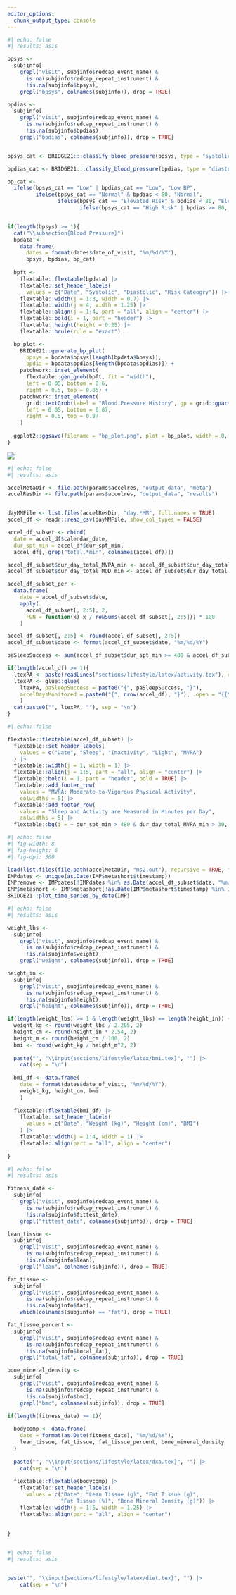 ```yaml
---
editor_options: 
  chunk_output_type: console
---
```

```r
#| echo: false
#| results: asis

bpsys <- 
  subjinfo[
    grepl("visit", subjinfo$redcap_event_name) & 
      is.na(subjinfo$redcap_repeat_instrument) & 
      !is.na(subjinfo$bpsys), 
    grepl("bpsys", colnames(subjinfo)), drop = TRUE]

bpdias <- 
  subjinfo[
    grepl("visit", subjinfo$redcap_event_name) & 
      is.na(subjinfo$redcap_repeat_instrument) & 
      !is.na(subjinfo$bpdias), 
    grepl("bpdias", colnames(subjinfo)), drop = TRUE]


bpsys_cat <- BRIDGE21:::classify_blood_pressure(bpsys, type = "systolic")

bpdias_cat <- BRIDGE21:::classify_blood_pressure(bpdias, type = "diastolic")

bp_cat <- 
  ifelse(bpsys_cat == "Low" | bpdias_cat == "Low", "Low BP",
         ifelse(bpsys_cat == "Normal" & bpdias < 80, "Normal",
                ifelse(bpsys_cat == "Elevated Risk" & bpdias < 80, "Elevated Risk",
                       ifelse(bpsys_cat == "High Risk" | bpdias >= 80, "High Risk", "Normal"))))


if(length(bpsys) >= 1){
  cat("\\subsection{Blood Pressure}")
  bpdata <- 
    data.frame(
      dates = format(dates$date_of_visit, "%m/%d/%Y"), 
      bpsys, bpdias, bp_cat)
  
  bpft <- 
    flextable::flextable(bpdata) |>
    flextable::set_header_labels(
      values = c("Date", "Systolic", "Diastolic", "Risk Cateogry")) |>
    flextable::width(j = 1:3, width = 0.7) |>
    flextable::width(j = 4, width = 1.25) |>
    flextable::align(j = 1:4, part = "all", align = "center") |>
    flextable::bold(i = 1, part = "header") |>
    flextable::height(height = 0.25) |>
    flextable::hrule(rule = "exact")

  bp_plot <- 
    BRIDGE21::generate_bp_plot(
      bpsys = bpdata$bpsys[length(bpdata$bpsys)], 
      bpdia = bpdata$bpdias[length(bpdata$bpdias)]) +
    patchwork::inset_element(
      flextable::gen_grob(bpft, fit = "width"),
      left = 0.05, bottom = 0.6,
      right = 0.5, top = 0.85) +
    patchwork::inset_element(
      grid::textGrob(label = "Blood Pressure History", gp = grid::gpar(fontface = "bold")),
      left = 0.05, bottom = 0.87,
      right = 0.5, top = 0.87
    )
  
  ggplot2::ggsave(filename = "bp_plot.png", plot = bp_plot, width = 8, height = 6, dpi = 300)
}


```

![](bp_plot.png)

```r
#| echo: false
#| results: asis

accelMetaDir <- file.path(params$accelres, "output_data", "meta")
accelResDir <- file.path(params$accelres, "output_data", "results")


dayMMFile <- list.files(accelResDir, "day.*MM", full.names = TRUE)
accel_df <- readr::read_csv(dayMMFile, show_col_types = FALSE)

accel_df_subset <- cbind(
  date = accel_df$calendar_date, 
  dur_spt_min = accel_df$dur_spt_min, 
  accel_df[, grep("total.*min", colnames(accel_df))])

accel_df_subset$dur_day_total_MVPA_min <- accel_df_subset$dur_day_total_MOD_min + accel_df_subset$dur_day_total_VIG_min
accel_df_subset$dur_day_total_MOD_min <- accel_df_subset$dur_day_total_VIG_min <- NULL

accel_df_subset_per <- 
  data.frame(
    date = accel_df_subset$date, 
    apply(
      accel_df_subset[, 2:5], 2, 
      FUN = function(x) x / rowSums(accel_df_subset[, 2:5])) * 100
    )

accel_df_subset[, 2:5] <- round(accel_df_subset[, 2:5])
accel_df_subset$date <- format(accel_df_subset$date, "%m/%d/%Y")

paSleepSuccess <- sum(accel_df_subset$dur_spt_min >= 480 & accel_df_subset$dur_day_total_MVPA_min >= 30)

if(length(accel_df) >= 1){
  ltexPA <- paste(readLines("sections/lifestyle/latex/activity.tex"), collapse = "\n")
  ltexPA <- glue::glue(
    ltexPA, paSleepSuccess = paste0("{", paSleepSuccess, "}"),
    accelDaysMonitored = paste0("{", nrow(accel_df), "}"), .open = "{{", .close = "}}"
    )
  cat(paste0("", ltexPA, ""), sep = "\n")
}

```

```r
#| echo: false

flextable::flextable(accel_df_subset) |>
  flextable::set_header_labels(
    values = c("Date", "Sleep", "Inactivity", "Light", "MVPA")
  ) |>
  flextable::width(j = 1, width = 1) |>
  flextable::align(j = 1:5, part = "all", align = "center") |>
  flextable::bold(i = 1, part = "header", bold = TRUE) |>
  flextable::add_footer_row(
    values = "MVPA: Moderate-to-Vigorous Physical Activity", 
    colwidths = 5) |>
  flextable::add_footer_row(
    values = "Sleep and Activity are Measured in Minutes per Day",
    colwidths = 5) |>
  flextable::bg(i = ~ dur_spt_min > 480 & dur_day_total_MVPA_min > 30, bg = "#87CEEB")

```

```r
#| echo: false
#| fig-width: 8
#| fig-height: 6
#| fig-dpi: 300

load(list.files(file.path(accelMetaDir, "ms2.out"), recursive = TRUE, full.names = TRUE))
IMPdates <- unique(as.Date(IMP$metashort$timestamp))
IMPremove <- IMPdates[!IMPdates %in% as.Date(accel_df_subset$date, "%m/%d/%Y")]
IMP$metashort <- IMP$metashort[!as.Date(IMP$metashort$timestamp) %in% IMPremove, ]
BRIDGE21::plot_time_series_by_date(IMP)

```

<!--- Body Mass Index --->

```r
#| echo: false
#| results: asis

weight_lbs <- 
  subjinfo[
    grepl("visit", subjinfo$redcap_event_name) & 
      is.na(subjinfo$redcap_repeat_instrument) & 
      !is.na(subjinfo$weight), 
    grepl("weight", colnames(subjinfo)), drop = TRUE]

height_in <- 
  subjinfo[
    grepl("visit", subjinfo$redcap_event_name) & 
      is.na(subjinfo$redcap_repeat_instrument) & 
      !is.na(subjinfo$height), 
    grepl("height", colnames(subjinfo)), drop = TRUE]

if(length(weight_lbs) >= 1 & length(weight_lbs) == length(height_in)) {
  weight_kg <- round(weight_lbs / 2.205, 2)
  height_cm <- round(height_in * 2.54, 2)
  height_m <- round(height_cm / 100, 2)
  bmi <- round(weight_kg / height_m^2, 2)
  
  paste("", "\\input{sections/lifestyle/latex/bmi.tex}", "") |> 
    cat(sep = "\n")
  
  bmi_df <- data.frame(
    date = format(dates$date_of_visit, "%m/%d/%Y"), 
    weight_kg, height_cm, bmi
    )
  
  flextable::flextable(bmi_df) |>
    flextable::set_header_labels(
      values = c("Date", "Weight (kg)", "Height (cm)", "BMI")
    ) |>
    flextable::width(j = 1:4, width = 1) |>
    flextable::align(part = "all", align = "center")
  
}

```

<!--- Body Composition --->

```r
#| echo: false
#| results: asis

fitness_date <- 
  subjinfo[
    grepl("visit", subjinfo$redcap_event_name) & 
      is.na(subjinfo$redcap_repeat_instrument) & 
      !is.na(subjinfo$fittest_date), 
    grepl("fittest_date", colnames(subjinfo)), drop = TRUE]

lean_tissue <- 
  subjinfo[
    grepl("visit", subjinfo$redcap_event_name) & 
      is.na(subjinfo$redcap_repeat_instrument) & 
      !is.na(subjinfo$lean), 
    grepl("lean", colnames(subjinfo)), drop = TRUE]

fat_tissue <- 
  subjinfo[
    grepl("visit", subjinfo$redcap_event_name) & 
      is.na(subjinfo$redcap_repeat_instrument) & 
      !is.na(subjinfo$fat), 
    which(colnames(subjinfo) == "fat"), drop = TRUE]

fat_tissue_percent <- 
  subjinfo[
    grepl("visit", subjinfo$redcap_event_name) & 
      is.na(subjinfo$redcap_repeat_instrument) & 
      !is.na(subjinfo$total_fat), 
    grepl("total_fat", colnames(subjinfo)), drop = TRUE]

bone_mineral_density <- 
  subjinfo[
    grepl("visit", subjinfo$redcap_event_name) & 
      is.na(subjinfo$redcap_repeat_instrument) & 
      !is.na(subjinfo$bmc), 
    grepl("bmc", colnames(subjinfo)), drop = TRUE]

if(length(fitness_date) >= 1){
  
  bodycomp <- data.frame(
    date = format(as.Date(fitness_date), "%m/%d/%Y"),
    lean_tissue, fat_tissue, fat_tissue_percent, bone_mineral_density
  )
  
  paste("", "\\input{sections/lifestyle/latex/dxa.tex}", "") |> 
    cat(sep = "\n")
  
  flextable::flextable(bodycomp) |>
    flextable::set_header_labels(
      values = c("Date", "Lean Tissue (g)", "Fat Tissue (g)",
                 "Fat Tissue (%)", "Bone Mineral Density (g)")) |>
    flextable::width(j = 1:5, width = 1.25) |>
    flextable::align(part = "all", align = "center")
  
 
}



```

<!--- Diet Questionnaire --->

```r
#| echo: false
#| results: asis


paste("", "\\input{sections/lifestyle/latex/diet.tex}", "") |> 
    cat(sep = "\n")


```
